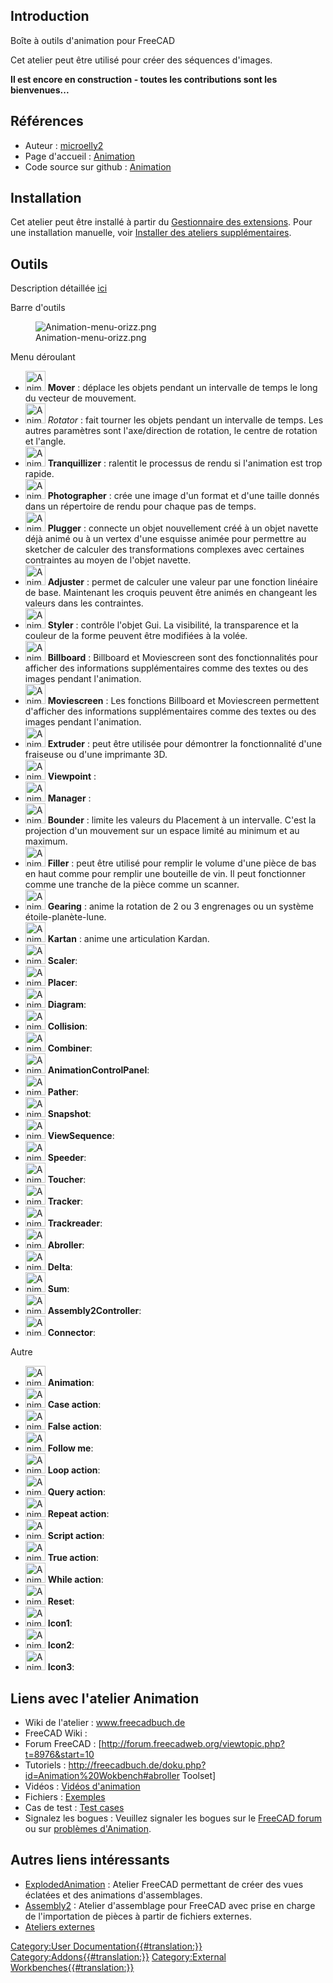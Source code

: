 <languages/>
{{UnfinishedDocu}}

==Introduction==

Boîte à outils d'animation pour FreeCAD

Cet atelier peut être utilisé pour créer des séquences d'images.

'''Il est encore en construction - toutes les contributions sont les bienvenues...'''

<span id="References"></span>
== Références ==

* Auteur : [https://github.com/microelly2 microelly2]
* Page d'accueil : [https://github.com/microelly2/Animation Animation]
* Code source sur github : [https://github.com/microelly2/Animation Animation]

==Installation==

Cet atelier peut être installé à partir du [[Std_AddonMgr/fr|Gestionnaire des extensions]]. Pour une installation manuelle, voir [[Installing_more_workbenches/fr|Installer des ateliers supplémentaires]].

<span id="Tools"></span>
==Outils==

<div class="mw-translate-fuzzy">
Description détaillée [http://freecadbuch.de/doku.php?id=Animation%20Wokbench#the_toolset ici]
</div>

Barre d'outils

[[Image:Animation-menu-orizz.png]]

Menu déroulant

*[[Image:Animation_Mover.png|32px]] '''Mover''' : déplace les objets pendant un intervalle de temps le long du vecteur de mouvement. 
*[[Image:Animation_Rotator.png|32px]] ''Rotator'' : fait tourner les objets pendant un intervalle de temps. Les autres paramètres sont l'axe/direction de rotation, le centre de rotation et l'angle.
*[[Image:Animation_Tranquillizer.png|32px]] '''Tranquillizer''' : ralentit le processus de rendu si l'animation est trop rapide. 
*[[Image:Animation_Photographer.png|32px]] '''Photographer''' : crée une image d'un format et d'une taille donnés dans un répertoire de rendu pour chaque pas de temps.
*[[Image:Animation_Plugger.png|32px]] '''Plugger''' : connecte un objet nouvellement créé à un objet navette déjà animé ou à un vertex d'une esquisse animée pour permettre au sketcher de calculer des transformations complexes avec certaines contraintes au moyen de l'objet navette. 
*[[Image:Animation_Adjuster.png|32px]] '''Adjuster''' : permet de calculer une valeur par une fonction linéaire de base. Maintenant les croquis peuvent être animés en changeant les valeurs dans les contraintes. 
*[[Image:Animation_Styler.png|32px]] '''Styler''' : contrôle l'objet Gui. La visibilité, la transparence et la couleur de la forme peuvent être modifiées à la volée. 
*[[Image:Animation_Billboard.png|32px]] '''Billboard''' : Billboard et Moviescreen sont des fonctionnalités pour afficher des informations supplémentaires comme des textes ou des images pendant l'animation. 
*[[Image:Animation_Moviescreen.png|32px]] '''Moviescreen''' : Les fonctions Billboard et Moviescreen permettent d'afficher des informations supplémentaires comme des textes ou des images pendant l'animation. 
*[[Image:Animation_Extruder.png|32px]] '''Extruder''' : peut être utilisée pour démontrer la fonctionnalité d'une fraiseuse ou d'une imprimante 3D. 
*[[Image:Animation_Viewpoint.png|32px]] '''Viewpoint''' :
*[[Image:Animation_Manager.png|32px]] '''Manager''' :
*[[Image:Animation_Bounder.png|32px]] '''Bounder''' : limite les valeurs du Placement à un intervalle. C'est la projection d'un mouvement sur un espace limité au minimum et au maximum. 
*[[Image:Animation_Filler.png|32px]] '''Filler''' : peut être utilisé pour remplir le volume d'une pièce de bas en haut comme pour remplir une bouteille de vin. Il peut fonctionner comme une tranche de la pièce comme un scanner. 
*[[Image:Animation_Gearing.png|32px]] '''Gearing''' : anime la rotation de 2 ou 3 engrenages ou un système étoile-planète-lune. 
*[[Image:Animation_Kartan.png|32px]] '''Kartan''' : anime une articulation Kardan.
*[[Image:Animation_Scaler.png|32px]] '''Scaler''':
*[[Image:Animation_Placer.png|32px]] '''Placer''':
*[[Image:Animation_Diagram.png|32px]] '''Diagram''':
*[[Image:Animation_Collision.png|32px]] '''Collision''':
*[[Image:Animation_Combiner.png|32px]] '''Combiner''':
*[[Image:Animation_AnimationControlPanel.png|32px]] '''AnimationControlPanel''':
*[[Image:Animation_Pather.png|32px]] '''Pather''':
*[[Image:Animation_Snapshot.png|32px]] '''Snapshot''':
*[[Image:Animation_ViewSequence.png|32px]] '''ViewSequence''':
*[[Image:Animation_Speeder.png|32px]] '''Speeder''':
*[[Image:Animation_Toucher.png|32px]] '''Toucher''':
*[[Image:Animation_Tracker.png|32px]] '''Tracker''':
*[[Image:Animation_Trackreader.png|32px]] '''Trackreader''':
*[[Image:Animation_Abroller.png|32px]] '''Abroller''':
*[[Image:Animation_Delta.png|32px]] '''Delta''':
*[[Image:Animation_Sum.png|32px]] '''Sum''':
*[[Image:Animation_Assembly2Controller.png|32px]] '''Assembly2Controller''':
*[[Image:Animation_Connector.png|32px]] '''Connector''':

Autre
*[[Image:Animation_Animation.png|32px]] '''Animation''':
*[[Image:Animation_CaseAction.png|32px]] '''Case action''':
*[[Image:Animation_FalseAction.png|32px]] '''False action''':
*[[Image:Animation_FollowMe.png|32px]] '''Follow me''':
*[[Image:Animation_LoopAction.png|32px]] '''Loop action''':
*[[Image:Animation_QueryAction.png|32px]] '''Query action''':
*[[Image:Animation_RepeatAction.png|32px]] '''Repeat action''':
*[[Image:Animation_ScriptAction.png|32px]] '''Script action''':
*[[Image:Animation_TrueAction.png|32px]] '''True action''':
*[[Image:Animation_WhileAction.png|32px]] '''While action''':
*[[Image:Animation_Reset.png|32px]] '''Reset''':
*[[Image:Animation_Icon1.png|32px]] '''Icon1''':
*[[Image:Animation_Icon2.png|32px]] '''Icon2''':
*[[Image:Animation_Icon3.png|32px]] '''Icon3''':

<span id="Links_to_Animation_WB"></span>
==Liens avec l'atelier Animation==

<div class="mw-translate-fuzzy">
* Wiki de l'atelier : [http://freecadbuch.de/doku.php?id=Animation%20Wokbench www.freecadbuch.de]
* FreeCAD Wiki :
* Forum FreeCAD : [http://forum.freecadweb.org/viewtopic.php?t=8976&start=10
* Tutoriels : http://freecadbuch.de/doku.php?id=Animation%20Wokbench#abroller Toolset]
* Vidéos :  [http://freecadbuch.de/doku.php?id=animation:videos Vidéos d'animation]
* Fichiers : [https://github.com/microelly2/Animation-WB-Examples Exemples]
* Cas de test : [https://github.com/microelly2/Animation/tree/master/testcases Test cases]
* Signalez les bogues : Veuillez signaler les bogues sur le [http://forum.freecadweb.org/index.php FreeCAD forum] ou sur [https://github.com/microelly2/Animation/issues problèmes d'Animation].
</div>

<span id="Other_useful_links"></span>
== Autres liens intéressants ==

<div class="mw-translate-fuzzy">
* [http://www.freecadweb.org/wiki/index.php?title=Sandbox:ExplodedAnimation ExplodedAnimation] : Atelier FreeCAD permettant de créer des vues éclatées et des animations d'assemblages. 
* [http://www.freecadweb.org/wiki/index.php?title=Sandbox:Assembly2 Assembly2] : Atelier d'assemblage pour FreeCAD avec prise en charge de l'importation de pièces à partir de fichiers externes. 
* [[External_workbenches/fr|Ateliers externes]]
</div>

[[Category:User Documentation{{#translation:}}]]

[[Category:Addons{{#translation:}}]]

[[Category:External Workbenches{{#translation:}}]]